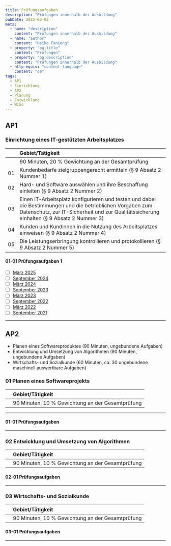 ```yaml
---
title: Prüfungsaufgaben
description: "Prüfungen innerhalb der Ausbildung"
pubDate: 2025-03-02
meta:
  - name: "description"
    content: "Prüfungen innerhalb der Ausbildung"
  - name: "author"
    content: "Heiko Fanieng"
  - property: "og:title"
    content: "Prüfungen"
  - property: "og:description"
    content: "Prüfungen innerhalb der Ausbildung"
  - http-equiv: "content-language"
    content: "de"
tags:
  - AP1
  - Einrichtung
  - AP2
  - Planung
  - Entwicklung
  - WiSo
---
```


## AP1

### Einrichtung eines IT-gestützten Arbeitsplatzes

| | Gebiet/Tätigkeit |
| :--- | :--- |
| | 90 Minuten, 20 % Gewichtung an der Gesamtprüfung |
| 01 | Kundenbedarfe zielgruppengerecht ermitteln (§ 9 Absatz 2 Nummer 1) |
| 02 | Hard- und Software auswählen und ihre Beschaffung einleiten (§ 9 Absatz 2 Nummer 2) |
| 03 | Einen IT-Arbeitsplatz konfigurieren und testen und dabei die Bestimmungen und die betrieblichen Vorgaben zum Datenschutz, zur IT-Sicherheit und zur Qualitätssicherung einhalten (§ 9 Absatz 2 Nummer 3) |
| 04 | Kunden und Kundinnen in die Nutzung des Arbeitsplatzes einweisen (§ 9 Absatz 2 Nummer 4) |
| 05 | Die Leistungserbringung kontrollieren und protokollieren (§ 9 Absatz 2 Nummer 5) |

#### 01-01 Prüfungsaufgaben 1

- [ ] [März 2025](../01/01/2025-maerz/README.mdx)
- [ ] [September 2024](../01/01/2024-september/README.mdx)
- [ ] [März 2024](../01/01/2024-maerz/README.mdx)
- [ ] [September 2023](../01/01/2023-september/README.mdx)
- [ ] [März 2023](../01/01/2023-maerz/README.mdx)
- [ ] [September 2022](../01/01/2022-september/README.mdx)
- [ ] [März 2022](../01/01/2022-maerz/README.mdx)
- [ ] [September 2021](../01/01/2021-september/README.mdx)

---

## AP2

- Planen eines Softwareproduktes (90 Minuten, ungebundene Aufgaben)
- Entwicklung und Umsetzung von Algorithmen (90 Minuten, ungebundene Aufgaben)
- Wirtschafts- und Sozialkunde (60 Minuten, ca. 30 ungebundene maschinell auswertbare Aufgaben)

### 01 Planen eines Softwareprojekts

| | Gebiet/Tätigkeit |
| :--- | :--- |
| | 90 Minuten, 10 % Gewichtung an der Gesamtprüfung |

---

#### 01-01 Prüfungsaufgaben

---

### 02 Entwicklung und Umsetzung von Algorithmen

| | Gebiet/Tätigkeit |
| :--- | :--- |
| | 90 Minuten, 10 % Gewichtung an der Gesamtprüfung |

#### 02-01 Prüfungsaufgaben

---

### 03 Wirtschafts- und Sozialkunde

| | Gebiet/Tätigkeit |
| :--- | :--- |
| | 90 Minuten, 10 % Gewichtung an der Gesamtprüfung |

#### 03-01 Prüfungsaufgaben

---